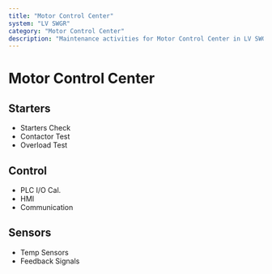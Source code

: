 ```yaml
---
title: "Motor Control Center"
system: "LV SWGR"
category: "Motor Control Center"
description: "Maintenance activities for Motor Control Center in LV SWGR system"
---
```


# Motor Control Center


## Starters

- Starters Check
- Contactor Test
- Overload Test


## Control

- PLC I/O Cal.
- HMI
- Communication


## Sensors

- Temp Sensors
- Feedback Signals



